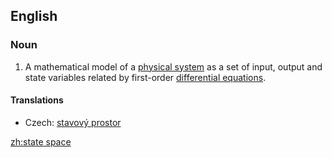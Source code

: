==English==
{{wikipedia}}
===Noun===
{{en-noun}}

# {{context|control engineering}} A mathematical model of a [[physical system]] as a set of input, output and state variables related by first-order [[differential equations]].

====Translations====
{{trans-top|(control engineering) a mathematical model}}
*Czech: [[stavový prostor]] {{m}}
{{trans-mid}}
{{trans-bottom}}

[[zh:state space]]